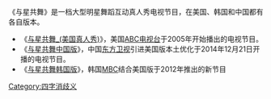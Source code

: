 《与星共舞》是一档大型明星舞蹈互动真人秀电视节目，在美国、韩国和中国都有各自版本。


*《[[与星共舞_(美国真人秀)|与星共舞_(美国真人秀)]]》，美国[[ABC电视台|ABC电视台]]于2005年开始播出的电视节目。
*《[[与星共舞中国版|与星共舞中国版]]》，中国[[东方卫视|东方卫视]]引进美国版本土优化于2014年12月21日开播的电视节目。
*《[[与星共舞韩国版|与星共舞韩国版]]》，韩国[[MBC|MBC]]结合美国版于2012年推出的新节目

{{消歧义}}
[[Category:四字消歧义|Category:四字消歧义]]